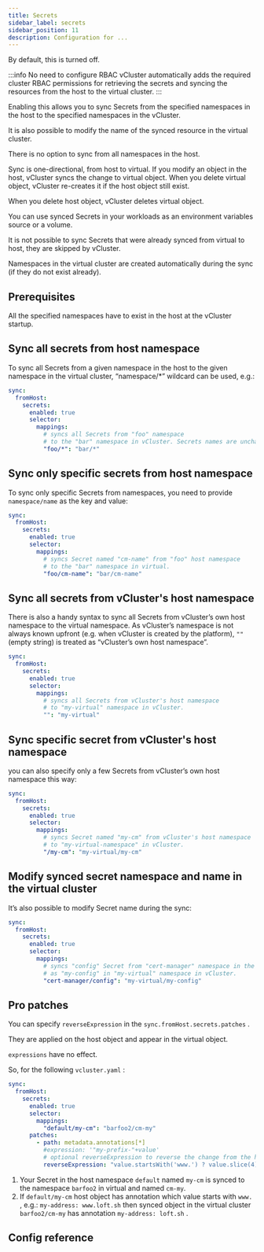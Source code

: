 ```yaml
---
title: Secrets
sidebar_label: secrets
sidebar_position: 11
description: Configuration for ...
---
```



By default, this is turned off.

:::info No need to configure RBAC
vCluster automatically adds the required cluster RBAC permissions for retrieving the secrets and syncing the resources from the host to the virtual cluster.
:::

Enabling this allows you to sync Secrets from the specified namespaces in the host to the specified namespaces in the vCluster.

It is also possible to modify the name of the synced resource in the virtual cluster.

There is no option to sync from all namespaces in the host.

Sync is one-directional, from host to virtual. If you modify an object in the host, vCluster syncs the change to virtual object. When you delete virtual object, vCluster re-creates it if the host object still exist.

When you delete host object, vCluster deletes virtual object.

You can use synced Secrets in your workloads as an environment variables source or a volume.

It is not possible to sync Secrets that were already synced from virtual to host, they are skipped by vCluster.

Namespaces in the virtual cluster are created automatically during the sync (if they do not exist already).

## Prerequisites
All the specified namespaces have to exist in the host at the vCluster startup.


## Sync all secrets from host namespace
To sync all Secrets from a given namespace in the host to the given namespace in the virtual cluster, “namespace/*” wildcard can be used, e.g.:

```yaml
sync:
  fromHost:
    secrets:
      enabled: true
      selector:
        mappings:
          # syncs all Secrets from "foo" namespace
          # to the "bar" namespace in vCluster. Secrets names are unchanged.
          "foo/*": "bar/*"
```


## Sync only specific secrets from host namespace
To sync only specific Secrets from namespaces, you need to provide `namespace/name` as the key and value:

```yaml
sync:
  fromHost:
    secrets:
      enabled: true
      selector:
        mappings:
          # syncs Secret named "cm-name" from "foo" host namespace
          # to the "bar" namespace in virtual.
          "foo/cm-name": "bar/cm-name"
```


## Sync all secrets from vCluster's host namespace
There is also a handy syntax to sync all Secrets from vCluster’s own host namespace to the virtual namespace. As vCluster’s namespace is not always known upfront (e.g. when vCluster is created by the platform), `""` (empty string) is treated as “vCluster’s own host namespace”.

```yaml
sync:
  fromHost:
    secrets:
      enabled: true
      selector:
        mappings:
          # syncs all Secrets from vCluster's host namespace
          # to "my-virtual" namespace in vCluster.
          "": "my-virtual"
```


## Sync specific secret from vCluster's host namespace
you can also specify only a few Secrets from vCluster’s own host namespace this way:

```yaml
sync:
  fromHost:
    secrets:
      enabled: true
      selector:
        mappings:
          # syncs Secret named "my-cm" from vCluster's host namespace
          # to "my-virtual-namespace" in vCluster.
          "/my-cm": "my-virtual/my-cm"
```

## Modify synced secret namespace and name in the virtual cluster
It’s also possible to modify Secret name during the sync:

```yaml
sync:
  fromHost:
    secrets:
      enabled: true
      selector:
        mappings:
          # syncs "config" Secret from "cert-manager" namespace in the host
          # as "my-config" in "my-virtual" namespace in vCluster.
          "cert-manager/config": "my-virtual/my-config"
```

## Pro patches

<ProAdmonition/>

You can specify `reverseExpression` in the `sync.fromHost.secrets.patches` .

They are applied on the host object and appear in the virtual object.

`expressions` have no effect.

So, for the following `vcluster.yaml` :

```yaml
sync:
  fromHost:
    secrets:
      enabled: true
      selector:
        mappings:
          "default/my-cm": "barfoo2/cm-my"
      patches:
        - path: metadata.annotations[*]
          #expression: '"my-prefix-"+value'
          # optional reverseExpression to reverse the change from the host cluster
          reverseExpression: "value.startsWith('www.') ? value.slice(4) : value"
```

1. Your Secret in the host namespace `default` named `my-cm` is synced to the namespace `barfoo2` in virtual and named `cm-my`.
2. If `default/my-cm` host object has annotation which value starts with `www.` , e.g.: `my-address: www.loft.sh` then synced object in the virtual cluster `barfoo2/cm-my` has annotation `my-address: loft.sh` .


<FromHostSecretExample />

## Config reference

<EnableSwitch/>
